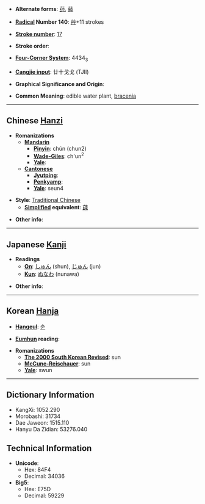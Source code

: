 * '''Alternate forms''': [[莼]], [[蒓]]

* '''[[Wiktionary:Chinese radical index| Radical]] Number 140''': [[Wiktionary:Chinese radical index 艸|艸]]+11 strokes

* '''[[Wiktionary:Chinese total strokes index|Stroke number]]''': [[Wiktionary:Chinese total strokes index 17|17]]

* '''Stroke order''': 

* '''[[Wiktionary:Chinese four corner index|Four-Corner System]]''': 4434<sub>3</sub>

* '''[[Wiktionary:Chinese Cangjie index|Cangjie input]]''': 廿十戈戈 (TJII)

* '''Graphical Significance and Origin''': 

* '''Common Meaning''': edible water plant, [[bracenia]]

----

== Chinese [[Hanzi]] ==

* '''Romanizations'''
** '''[[Mandarin]]'''
*** '''[[Pinyin]]''': chún (chun2)
*** '''[[Wade-Giles]]''': ch'un<sup>2</sup>
*** '''[[Yale]]''': 
** '''[[Cantonese]]'''
*** '''[[Jyutping]]''':
*** '''[[Penkyamp]]''': 
*** '''[[Yale]]''': seun4

* '''Style''': [[Traditional Chinese]] 
** '''[[Simplified Chinese|Simplified]] equivalent''': [[莼]]

* '''Other info''': 

----

== Japanese [[Kanji]] ==

* '''Readings'''
** '''[[On]]''': [[しゅん]] (shun), [[じゅん]] (jun)
** '''[[Kun]]''': [[ぬなわ]] (nunawa)

* '''Other info''':  

----

== Korean [[Hanja]] ==

* '''[[Hangeul]]''': [[순]]

* '''[[Eumhun]] reading''': 

* '''Romanizations'''
** '''[[The 2000 South Korean Revised Romanization|The 2000 South Korean Revised]]''': sun
** '''[[McCune-Reischauer]]''': sun
** '''[[Yale]]''': swun

----

== Dictionary Information ==

* KangXi: 1052.290
* Morobashi: 31734
* Dae Jaweon: 1515.110
* Hanyu Da Zidian: 53276.040

== Technical Information ==

* '''Unicode''':
** Hex: 84F4
** Decimal: 34036
* '''Big5''':
** Hex: E75D
** Decimal: 59229